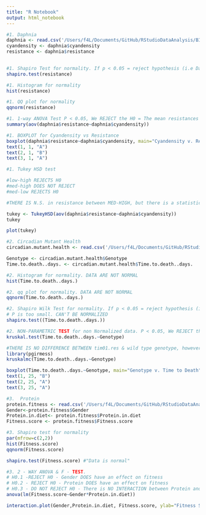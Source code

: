 ```yaml
---
title: "R Notebook"
output: html_notebook
---
```


```r
#1. Daphnia
daphnia <- read.csv('/Users/f4L/Documents/GitHub/RStudioDataAnalysis/BIOSTATISTICS COURSE PROJECTS/daphnia.csv')
cyandensity <- daphnia$cyandensity
resistance <- daphnia$resistance
  

#1. Shapiro Test for normality. If p < 0.05 = reject hypothesis (i.e Data are NOT normal). P > 0.05, DATA are normal.
shapiro.test(resistance)

```
```r
#1. Histogram for normality
hist(resistance)
```
```r
#1. QQ plot for normality
qqnorm(resistance)

```
```r
#1. 1-way ANOVA Test P < 0.05, We REJECT the H0 = The mean resistances are different in AT LEAST one of the Cyandensity groups.
summary(aov(daphnia$resistance~daphnia$cyandensity))

```
```r
#1. BOXPLOT for Cyandensity vs Resistance
boxplot(daphnia$resistance~daphnia$cyandensity, main="Cyandensity v. Resistance", ylab="Resistance", xlab="Cyandensity", ylim=c(0,1))
text(1, 1, "A")
text(2, 1, "B")
text(3, 1, "A")
```
```r
#1. Tukey HSD test 

#low-high REJECTS H0
#med-high DOES NOT REJECT
#med-low REJECTS H0

#THERE IS N.S. in resistance between MED-HIGH, but there is a statistical difference between LOW and the rest of the groups.

tukey <- TukeyHSD(aov(daphnia$resistance~daphnia$cyandensity))
tukey

```
```r
plot(tukey)
```
```r
#2. Circadian Mutant Health
circadian.mutant.health <- read.csv('/Users/f4L/Documents/GitHub/RStudioDataAnalysis/BIOSTATISTICS COURSE PROJECTS/circadian mutant health.csv')

Genotype <- circadian.mutant.health$Genotype
Time.to.death..days. <- circadian.mutant.health$Time.to.death..days.

#2. Histogram for normality. DATA ARE NOT NORMAL
hist(Time.to.death..days.)
```

```r
#2. qq plot for normality. DATA ARE NOT NORMAL
qqnorm(Time.to.death..days.)
```
```r
#2. Shapiro Wilk Test for normality. If p < 0.05 = reject hypothesis (i.e Data are NOT normal). P < 0.05, DATA ARE NOT NORMAL. DOES NOT MEET CRITERIA FOR ANOVA.
# P is too small. CAN'T BE NORMALIZED
shapiro.test((Time.to.death..days.))
```
```r
#2. NON-PARAMETRIC TEST for non Normalized data. P < 0.05, We REJECT the H0. There is a difference between mean Time of death rays in AT LEAST one of the Genotypes. Circadian rhythm does influence the disease in at least one of the groups.
kruskal.test(Time.to.death..days.~Genotype)
```
```r
#THERE IS NO DIFFERENCE BETWEEN tim01.res & wild type genotype, however, tim01 is significantly different to the other groups.
library(pgirmess)
kruskalmc(Time.to.death..days.~Genotype)


```

```r
boxplot(Time.to.death..days.~Genotype, main="Genotype v. Time to Death", ylab="Time (days)", xlab="Genotype", ylim=c(0,25))
text(1, 25, "B")
text(2, 25, "A")
text(3, 25, "A")
```
```r
#3.  Protein
protein.fitness <- read.csv('/Users/f4L/Documents/GitHub/RStudioDataAnalysis/BIOSTATISTICS COURSE PROJECTS/protein.fitness.csv')
Gender<-protein.fitness$Gender
Protein.in.diet<- protein.fitness$Protein.in.diet
Fitness.score <- protein.fitness$Fitness.score

#3. Shapiro test for normality
par(mfrow=c(2,2))
hist(Fitness.score)
qqnorm(Fitness.score)
```


```r
shapiro.test(Fitness.score) #"Data is normal"
```
```r
#3. 2 - WAY ANOVA & F - TEST.
# H0.1 -REJECT H0 - Gender DOES have an effect on fitness
# H0.2 - REJECT H0 - Protein DOES have an effect on fitness
# H0.3 - DO NOT REJECT H0 - There is NO INTERACTION between Protein and Gender
anova(lm(Fitness.score~Gender*Protein.in.diet))
```
```r
interaction.plot(Gender,Protein.in.diet, Fitness.score, ylab="Fitness Score", main="Protein Intake, Gender & Fitness Score")
```